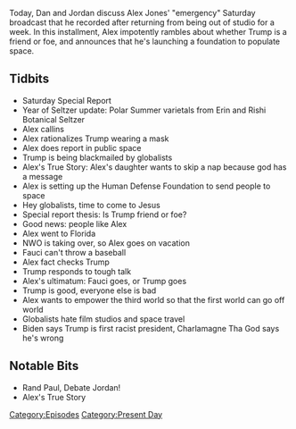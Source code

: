 {{Episode
    | title           = July 25, 2020
    | caption         = [https://knowledgefight.libsyn.com/461-july-25-2020 Listen to this episode on Libsyn]
    | episodeNumber   = 461
    | length          = 01:05:36
    | airDate         = July 27, 2020
    | coverageDate    = July 25, 2020
    | episodeType     = [[:Category:Present Day|Present Day]]
    | appearance      = [[Anthony Fauci]], [[Charlamagne Tha God]]
    | beverage        = Polar summer varietals; Rishi Botanical Seltzer
    | previousEpisode = [[460: Donk's Dojo]]
    | nextEpisode     = [[462: July 26, 2020]]
}}

{{Stub}}

Today, Dan and Jordan discuss Alex Jones' "emergency" Saturday broadcast that he recorded after returning from being out of studio for a week. In this installment, Alex impotently rambles about whether Trump is a friend or foe, and announces that he's launching a foundation to populate space.

==Tidbits==

*Saturday Special Report
*Year of Seltzer update: Polar Summer varietals from Erin and Rishi Botanical Seltzer
*Alex callins
*Alex rationalizes Trump wearing a mask
*Alex does report in public space
*Trump is being blackmailed by globalists
*Alex's True Story: Alex's daughter wants to skip a nap because god has a message
*Alex is setting up the Human Defense Foundation to send people to space
*Hey globalists, time to come to Jesus
*Special report thesis: Is Trump friend or foe?
*Good news: people like Alex
*Alex went to Florida
*NWO is taking over, so Alex goes on vacation
*Fauci can't throw a baseball
*Alex fact checks Trump
*Trump responds to tough talk
*Alex's ultimatum: Fauci goes, or Trump goes
*Trump is good, everyone else is bad
*Alex wants to empower the third world so that the first world can go off world
*Globalists hate film studios and space travel
*Biden says Trump is first racist president, Charlamagne Tha God says he's wrong

==Notable Bits==

*Rand Paul, Debate Jordan!
*Alex's True Story

[[Category:Episodes]]
[[Category:Present Day]]